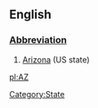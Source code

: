 ==English==
[[Category:State]]
===[[Wiktionary:List of acronyms and abbreviations|Abbreviation]]===
#[[Arizona]] (US state)

[[pl:AZ]]